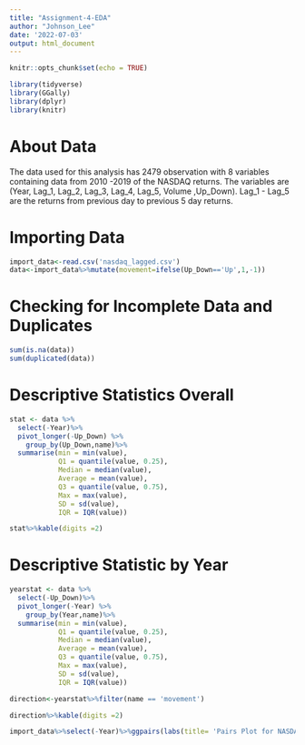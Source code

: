 ---
title: "Assignment-4-EDA"
author: "Johnson_Lee"
date: '2022-07-03'
output: html_document
---

```{r setup, include=FALSE}
knitr::opts_chunk$set(echo = TRUE)
```

```{r, message=FALSE, warning=FALSE}
library(tidyverse)
library(GGally)
library(dplyr)
library(knitr)
```

# About Data
The data used for this analysis has 2479 observation with 8 variables containing data from 2010 -2019 of the NASDAQ returns. The variables are (Year, Lag_1, Lag_2, Lag_3, Lag_4, Lag_5, Volume ,Up_Down). Lag_1 - Lag_5 are the returns from previous day to previous 5 day returns. 

# Importing Data
```{r}
import_data<-read.csv('nasdaq_lagged.csv')
data<-import_data%>%mutate(movement=ifelse(Up_Down=='Up',1,-1))
```

# Checking for Incomplete Data and Duplicates
```{r}
sum(is.na(data))
sum(duplicated(data))
```

# Descriptive Statistics Overall
```{r}
stat <- data %>%
  select(-Year)%>%
  pivot_longer(-Up_Down) %>%
    group_by(Up_Down,name)%>%
  summarise(min = min(value), 
            Q1 = quantile(value, 0.25),
            Median = median(value),
            Average = mean(value),
            Q3 = quantile(value, 0.75),
            Max = max(value),
            SD = sd(value),
            IQR = IQR(value))

stat%>%kable(digits =2)
```

# Descriptive Statistic by Year
```{r}
yearstat <- data %>%
  select(-Up_Down)%>%
  pivot_longer(-Year) %>%
    group_by(Year,name)%>%
  summarise(min = min(value), 
            Q1 = quantile(value, 0.25),
            Median = median(value),
            Average = mean(value),
            Q3 = quantile(value, 0.75),
            Max = max(value),
            SD = sd(value),
            IQR = IQR(value))
```

```{r}
direction<-yearstat%>%filter(name == 'movement')

direction%>%kable(digits =2)
```

```{r}
import_data%>%select(-Year)%>%ggpairs(labs(title= 'Pairs Plot for NASDAQ Return Data'))
```


